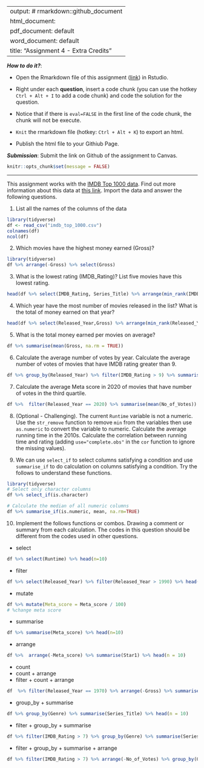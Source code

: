 
---
output: # rmarkdown::github_document
  html_document:
  pdf_document: default
  word_document: default
title: "Assignment 4 - Extra Credits"
---

***How to do it?***: 

- Open the Rmarkdown file of this assignment ([link](assignment4_extra_credits.Rmd)) in Rstudio. 

- Right under each **question**, insert  a code chunk (you can use the hotkey `Ctrl + Alt + I` to add a code chunk) and code the solution for the question. 

- Notice that if there is `eval=FALSE` in the first line of the code chunk, the chunk will not be execute.

- `Knit` the rmarkdown file (hotkey: `Ctrl + Alt + K`) to export an html.  

-  Publish the html file to your Githiub Page. 

***Submission***: Submit the link on Github of the assignment to Canvas. 

```r
knitr::opts_chunk$set(message = FALSE)
```

-------

This assignment works with the [IMDB Top 1000 data](../data/imdb_top_1000.csv).  Find out more information about this data at [this link](https://www.kaggle.com/datasets/harshitshankhdhar/imdb-dataset-of-top-1000-movies-and-tv-shows).  Import the data and answer the following questions. 

1. List all the names of the columns of the data
```r
library(tidyverse)
df <- read_csv("imdb_top_1000.csv")
colnames(df)
ncol(df)
```

2. Which movies have the highest money earned (Gross)?
```r
library(tidyverse)
df %>% arrange(-Gross) %>% select(Gross)
```


3. What is the lowest rating (IMDB_Rating)?  List five movies have this lowest rating.
```r
head(df %>% select(IMDB_Rating, Series_Title) %>% arrange(min_rank(IMDB_Rating)),n = 5)
```


4. Which year have the most number of movies released in the list?  What is the total of money earned on that year?
```r
head(df %>% select(Released_Year,Gross) %>% arrange(min_rank(Released_Year),Gross),n = 10)

```


5. What is the total money earned per movies on average?
```r
df %>% summarise(mean(Gross, na.rm = TRUE))
```


6. Calculate the average number of votes by year. Calculate the average number of votes of movies that have IMDB rating greater than 9.
```r
df %>% group_by(Released_Year) %>% filter(IMDB_Rating > 9) %>% summarise(mean(No_of_Votes),Series_Title)
```


7. Calculate the average Meta score in 2020 of movies that have number of votes in the third quartile. 

```r

df %>%  filter(Released_Year == 2020) %>% summarise(mean(No_of_Votes))

```

8. (Optional - Challenging). The current `Runtime` variable is not a numeric. Use the `str_remove` function to remove ` min` from the variables then use `as.numeric` to convert the variable to numeric. Calculate the average running time in the 2010s. Calculate the correlation between running time and rating (adding `use="complete.obs"` in the `cor` function to ignore the missing values).  

9. We can use `select_if` to select columns satisfying a condition and use `summarise_if` to do calculation on columns satisfying a condition.  Try the follows to understand these functions. 

```r
library(tidyverse)
# Select only character columns
df %>% select_if(is.character)

# Calculate the median of all numeric columns
df %>% summarise_if(is.numeric, mean, na.rm=TRUE)
```


10. Implement the follows functions or combos. Drawing a comment or summary from each calculation. The codes in this question should be different from the codes used in other questions.

- select
```r
df %>% select(Runtime) %>% head(n=10)
```

- filter
```r
df %>% select(Released_Year) %>% filter(Released_Year > 1990) %>% head(n=10)
```

- mutate
```r
df %>% mutate(Meta_score = Meta_score / 100)
# %change meta score
```

- summarise
```r
df %>% summarise(Meta_score) %>% head(n=10)
```

- arrange
```r
df %>%  arrange(-Meta_score) %>% summarise(Star1) %>% head(n = 10)
```

- count
- count + arrange
- filter + count + arrange
```r
df  %>% filter(Released_Year == 1970) %>% arrange(-Gross) %>% summarise(Series_Title)
```

- group_by + summarise
```r
df %>% group_by(Genre) %>% summarise(Series_Title) %>% head(n = 10)
```

- filter + group_by + summarise
```r
df %>% filter(IMDB_Rating > 7) %>% group_by(Genre) %>% summarise(Series_Title) %>% head(n = 10)
```

- filter + group_by + summarise + arrange
```r
df %>% filter(IMDB_Rating > 7) %>% arrange(-No_of_Votes) %>% group_by(Genre) %>% summarise(Series_Title)  %>% head(n = 10)

```

